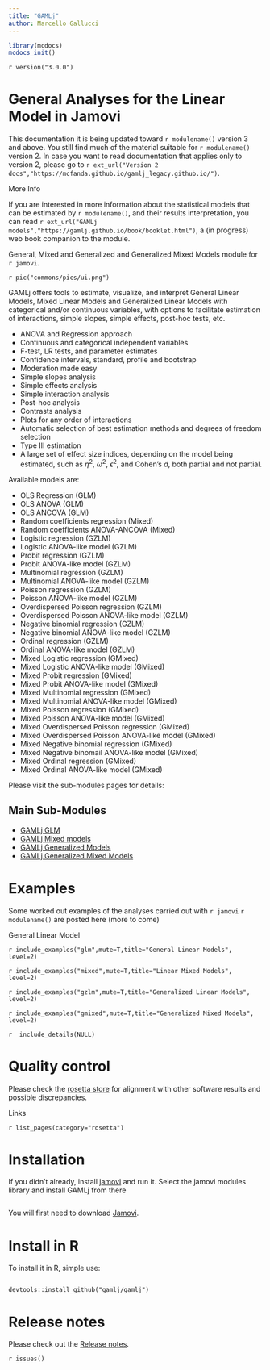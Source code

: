 ```yaml
---
title: "GAMLj"
author: Marcello Gallucci
---
```

  
:::{ .root }
:::

```r
library(mcdocs)
mcdocs_init()

```
  
`r version("3.0.0")`

# General Analyses for the Linear Model in Jamovi

This documentation it is being updated toward `r modulename()` version 3 and above. You still find much of the material suitable for `r modulename()` version 2. In case you want to read documentation that applies only to version 2, please go to `r ext_url("Version 2 docs","https://mcfanda.github.io/gamlj_legacy.github.io/")`.

:::{ .adm .adm-seealso}
More Info

If you are interested in more information about the statistical models that can be estimated by `r modulename()`, and their results interpretation, you can read  `r ext_url("GAMLj models","https://gamlj.github.io/book/booklet.html")`, a (in progress) web book companion to the module.
:::

General, Mixed and Generalized and Generalized Mixed Models module for `r jamovi`.

`r pic("commons/pics/ui.png")`

GAMLj offers tools to estimate, visualize, and interpret General Linear Models, Mixed Linear Models and Generalized Linear Models with categorical and/or continuous variables, with options to facilitate estimation of interactions, simple slopes, simple effects, post-hoc tests, etc.

* ANOVA and Regression approach
* Continuous and categorical independent variables
* F-test, LR tests, and parameter estimates
* Confidence intervals, standard, profile and bootstrap
* Moderation made easy
* Simple slopes analysis
* Simple effects analysis
* Simple interaction analysis
* Post-hoc analysis
* Contrasts analysis
* Plots for any order of interactions
* Automatic selection of best estimation methods and degrees of freedom selection
* Type III estimation
* A large set of effect size indices, depending on the model being estimated, such as $\eta^2$, $\omega^2$, $\epsilon^2$, and Cohen's $d$, both partial and not partial. 

Available models are:

* OLS Regression (GLM)
* OLS ANOVA (GLM)
* OLS ANCOVA (GLM)
* Random coefficients regression (Mixed)
* Random coefficients ANOVA-ANCOVA (Mixed)
* Logistic regression (GZLM)
* Logistic ANOVA-like model (GZLM)
* Probit regression (GZLM)
* Probit ANOVA-like model (GZLM)
* Multinomial regression (GZLM)
* Multinomial ANOVA-like model (GZLM)
* Poisson regression (GZLM)
* Poisson ANOVA-like model (GZLM)
* Overdispersed Poisson regression (GZLM)
* Overdispersed Poisson ANOVA-like model (GZLM)
* Negative binomial regression (GZLM)
* Negative binomial  ANOVA-like model (GZLM)
* Ordinal regression (GZLM)
* Ordinal ANOVA-like model (GZLM)
* Mixed Logistic regression (GMixed)
* Mixed Logistic ANOVA-like model (GMixed)
* Mixed Probit regression (GMixed)
* Mixed Probit ANOVA-like model (GMixed)
* Mixed Multinomial regression (GMixed)
* Mixed Multinomial ANOVA-like model (GMixed)
* Mixed Poisson regression (GMixed)
* Mixed Poisson ANOVA-like model (GMixed)
* Mixed Overdispersed Poisson regression (GMixed)
* Mixed Overdispersed Poisson ANOVA-like model (GMixed)
* Mixed Negative binomial regression (GMixed)
* Mixed Negative binomail  ANOVA-like model (GMixed)
* Mixed Ordinal regression (GMixed)
* Mixed Ordinal ANOVA-like model (GMixed)



Please visit the sub-modules pages for details:

:::{ .adm .adm-seealso}
# Main Sub-Modules

* [GAMLj GLM](glm.html)
* [GAMLj Mixed models](mixed.html)
* [GAMLj Generalized Models](gzlm.html)
* [GAMLj Generalized Mixed Models](gzlmmixed.html)

:::

# Examples

Some worked out examples of the analyses carried out with `r jamovi` `r modulename()` are posted here (more to come)

<div class="littletitle">General Linear Model</div>
`r include_examples("glm",mute=T,title="General Linear Models", level=2)`

`r include_examples("mixed",mute=T,title="Linear Mixed Models", level=2)`

`r include_examples("gzlm",mute=T,title="Generalized Linear Models", level=2)`

`r include_examples("gmixed",mute=T,title="Generalized Mixed Models", level=2)`


`r  include_details(NULL)`

# Quality control

Please check the [rosetta store](rosetta.html) for alignment with other software results and possible discrepancies.

:::{ .adm .adm-seealso}
Links

`r list_pages(category="rosetta")`
:::


# Installation

If you didn't already, install [jamovi](https://www.jamovi.org/download.html) and run it. Select the jamovi modules library and install GAMLj from there

<img src="glm/install.png" class="img-responsive" alt="">


You will first need to download [Jamovi](https://www.jamovi.org/download.html). 

# Install in R

To install it in R, simple use:

```

devtools::install_github("gamlj/gamlj")

```


# Release notes

Please check out the  [Release notes](release_notes.html). 



  
`r issues()`
